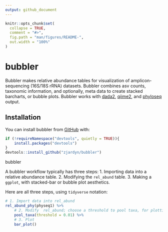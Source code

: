 ```yaml
---
output: github_document
---
```


<!-- README.md is generated from README.Rmd. Please edit that file -->

```r
knitr::opts_chunk$set(
  collapse = TRUE,
  comment = "#>",
  fig.path = "man/figures/README-",
  out.width = "100%"
)
```

# bubbler

<!-- badges: start -->
<!-- badges: end -->


Bubbler makes relative abundance tables for visualization of amplicon-sequencing (16S/18S rRNA) datasets. Bubbler combines asv counts, taxonomic information, and optionally, meta data to create stacked barcharts, or bubble plots. Bubbler works with [dada2](https://github.com/benjjneb/dada2),  [qiime2](https://github.com/qiime2/qiime2), and [phyloseq](https://joey711.github.io/phyloseq/) output. 

## Installation

You can install bubbler from [GitHub](https://github.com/) with:

``` r
if (!requireNamespace("devtools", quietly = TRUE)){
    install.packages("devtools")
}
devtools::install_github("zjardyn/bubbler")
```

bubbler 

A bubbler workflow typically has three steps: 
    1. Importing data into a relative abundance table.
    2. Modifying the `rel_abund` table. 
    3. Making a `ggplot`, with stacked-bar or bubble plot aesthetics.
    

Here are all three steps, using `tidyverse` notation:

```r
# 1. Import data into rel_abund
rel_abund_phy(physeq1) %>%
    # 2. Modify  rel_abund; choose a threshold to pool taxa, for plotting
    pool_taxa(threshold = 0.01) %>%
    # 3. Plot
    bar_plot()
    
```



<!-- You'll still need to render `README.Rmd` regularly, to keep `README.md` up-to-date. `devtools::build_readme()` is handy for this. -->



<!-- In that case, don't forget to commit and push the resulting figure files, so they display on GitHub and CRAN. -->
